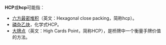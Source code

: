 '''HCP'''或'''hcp'''可能指：
* [[六方最密堆积|六方最密堆积]]（英文：Hexagonal close packing，简称hcp）。
* [[磷杂乙炔|磷杂乙炔]]，化学式HCP。
* [[大牌点|大牌点]]（英文：High Cards Point，简称HCP），是桥牌中一个衡量手牌价值的方法。

{{消歧义}}